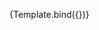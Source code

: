 

<Meta
  title="랜딩페이지/컴포넌트/URL로_가져가기"
  component={URL로_가져가기}
/>


<Canvas>
  <Story
    name="버튼"
  >
    {Template.bind({})}
  </Story>
</Canvas>
